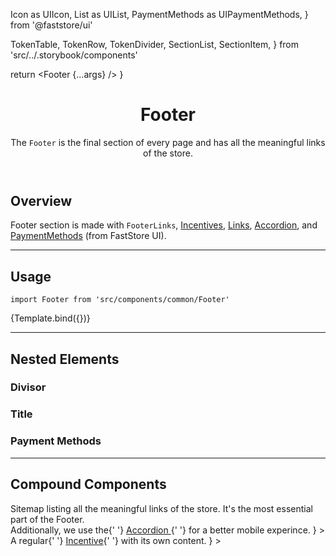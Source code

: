   Icon as UIIcon,
  List as UIList,
  PaymentMethods as UIPaymentMethods,
} from '@faststore/ui'

  TokenTable,
  TokenRow,
  TokenDivider,
  SectionList,
  SectionItem,
} from 'src/../.storybook/components'



<Meta component={Footer} title="Organisms/Footer" />

  return <Footer {...args} />
}

<header>

# Footer

The `Footer` is the final section of every page and has all the meaningful links of the store.

</header>

## Overview

Footer section is made with `FooterLinks`, [Incentives](?path=/docs/organisms-incentives--incentives), [Links](?path=/docs/atoms-link--default), [Accordion](?path=/docs/molecules-accordion-overview--default-story), and [PaymentMethods](https://www.faststore.dev/reference/ui/molecules/PaymentMethods) (from FastStore UI).

---

## Usage

`import Footer from 'src/components/common/Footer'`

<Canvas>
  <Story name="Footer">{Template.bind({})}</Story>
</Canvas>

<ArgsTable story="Footer" />

<TokenTable>
  <TokenRow token="--fs-footer-min-height-mobile" value="rem(860px)" />
  <TokenRow token="--fs-footer-min-height-notebook" value="rem(486px)" />
  <TokenDivider />
  <TokenRow
    token="--fs-footer-spacing-vertical-mobile"
    value="var(--fs-spacing-4)"
  />
  <TokenRow
    token="--fs-footer-spacing-vertical-notebook"
    value="var(--fs-spacing-5)"
  />
  <TokenRow
    token="--fs-footer-spacing-horizontal-notebook"
    value="var(--fs-grid-gap-3)"
  />
  <TokenDivider />
  <TokenRow
    token="--fs-footer-bkg-color"
    value="var(--fs-color-neutral-bkg)"
    isColor
  />
</TokenTable>

---

## Nested Elements

### Divisor

<TokenTable>
  <TokenRow
    token="--fs-footer-divisor-border-width"
    value="var(--fs-border-width)"
  />
  <TokenRow
    token="--fs-footer-divisor-border-color"
    value="var(--fs-border-color-light)"
    isColor
  />
</TokenTable>

### Title

<TokenTable>
  <TokenRow token="--fs-footer-title-size" value="var(--fs-text-size-body)" />
  <TokenRow token="--fs-footer-title-line-height" value="1.25" />
  <TokenRow
    token="--fs-footer-title-weight"
    value="var(--fs-text-weight-bold)"
  />
  <TokenRow
    token="--fs-footer-title-margin-bottom"
    value="var(--fs-spacing-1)"
  />
</TokenTable>

### Payment Methods

<TokenTable>
  <TokenRow
    token="--fs-footer-payment-methods-flags-border-width"
    value="var(--fs-border-width)"
  />
  <TokenRow
    token="--fs-footer-payment-methods-flags-border-color"
    value="var(--fs-color-neutral-3)"
    isColor
  />
  <TokenRow
    token="--fs-footer-payment-methods-flags-border-radius"
    value="var(--fs-border-radius-small)"
  />
</TokenTable>

---

## Compound Components

<SectionList grid="row">
  <SectionItem
    title="Footer Links"
    description={
      <>
        Sitemap listing all the meaningful links of the store. It's the most
        essential part of the Footer.
        <br />
        Additionally, we use the{' '}
        <a href="../?path=/docs/molecules-accordion-overview--default-story">
          Accordion
        </a>{' '}
        for a better mobile experince.
      </>
    }
  >
    <FooterLinks />
  </SectionItem>
  <SectionItem
    title="Incentives Footer"
    description={
      <>
        A regular{' '}
        <a href="../?path=/docs/organisms-incentives--incentives">Incentive</a>{' '}
        with its own content.
      </>
    }
  >
    <IncentivesFooter />
  </SectionItem>
</SectionList>
